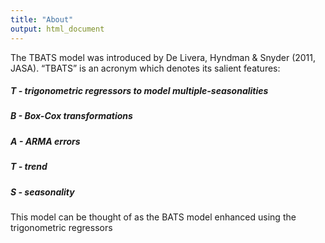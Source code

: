 ```yaml
---
title: "About"
output: html_document
---
```


The TBATS model was introduced by De Livera, Hyndman & Snyder (2011, JASA). "TBATS" is an acronym which denotes its salient features:

#####  T - trigonometric regressors to model multiple-seasonalities
#####  B - Box-Cox transformations
#####  A - ARMA errors
#####  T - trend
#####  S - seasonality

This model can be thought of as the BATS model enhanced using the trigonometric regressors 